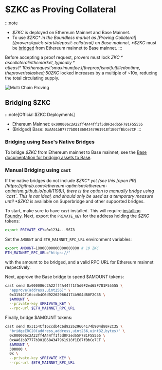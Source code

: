 # $ZKC as Proving Collateral

:::note
- *$ZKC* is deployed on Ethereum Mainnet and Base Mainnet. 
- To use *$ZKC* in the Boundless market as [Proving Collateral](/provers/quick-start#deposit-collateral) on Base mainnet, *$ZKC* must be [bridged](/zkc/proving-collateral#bridging-zkc) from Ethereum mainnet to Base mainnet.
:::

Before accepting a proof request, provers must lock *$ZKC* as collateral in the market, typically *at least* ~10x the request’s maximum fee. If the proof is not fulfilled on time, the prover is slashed; 50% of the collateral is burned permanently, and the remaining 50% is reassigned onchain as a bounty for another prover to complete the work. This system provides a stronger economic guarantee of proof delivery. At the same time, as the request volume grows, the total amount of *$ZKC* locked increases by a multiple of ~10x, reducing the total circulating supply.  

![Multi Chain Proving](/multi_chain_proving.png)

## Bridging $ZKC

:::note[Official $ZKC Deployments]
- Ethereum Mainnet: `0x000006c2A22ff4A44ff1f5d0F2ed65F781F55555`
- (Bridged) Base: `0xAA61bB7777bD01B684347961918f1E07fBbCe7CF`
:::

### Bridging using Base's Native Bridges

To bridge *$ZKC* from Ethereum mainnet to Base mainnet, see the [Base documentation for bridging assets to Base](https://docs.base.org/base-chain/network-information/bridges-mainnet).

### Manual Bridging using `cast`

If the native bridges do not include *$ZKC* yet (see this [open PR](https://github.com/ethereum-optimism/ethereum-optimism.github.io/pull/1198)), there is the option to manually bridge using `cast`. This is not ideal, and should only be used as a temporary measure until *$ZKC* is available on Superbridge and other supported bridges.

To start, make sure to have `cast` installed. This will require [installing Foundry](https://getfoundry.sh/introduction/installation/). Next, export the `PRIVATE_KEY` for the address holding the *$ZKC* tokens:

```bash
export PRIVATE_KEY=0x1234...5678
```

Set the `AMOUNT` and `ETH_MAINNET_RPC_URL` environment variables:

```bash
export AMOUNT=10000000000000000000 # 10 ZKC
ETH_MAINNET_RPC_URL="https://"
```

with the amount to be bridged, and a valid RPC URL for Ethereum mainnet respectively.

Next, approve the Base bridge to spend $AMOUNT tokens:

```bash
cast send 0x000006c2A22ff4A44ff1f5d0F2ed65F781F55555 \
  "approve(address,uint256)" \
  0x3154Cf16ccdb4C6d922629664174b904d80F2C35 \
  $AMOUNT \
  --private-key $PRIVATE_KEY \
  --rpc-url $ETH_MAINNET_RPC_URL
```

Finally, bridge $AMOUNT tokens:

```bash
cast send 0x3154Cf16ccdb4C6d922629664174b904d80F2C35 \
  "bridgeERC20(address,address,uint256,uint32,bytes)" \
  0x000006c2A22ff4A44ff1f5d0F2ed65F781F55555 \
  0xAA61bB7777bD01B684347961918f1E07fBbCe7CF \
  $AMOUNT \
  300000 \
  0x \
  --private-key $PRIVATE_KEY \
  --rpc-url $ETH_MAINNET_RPC_URL
```
